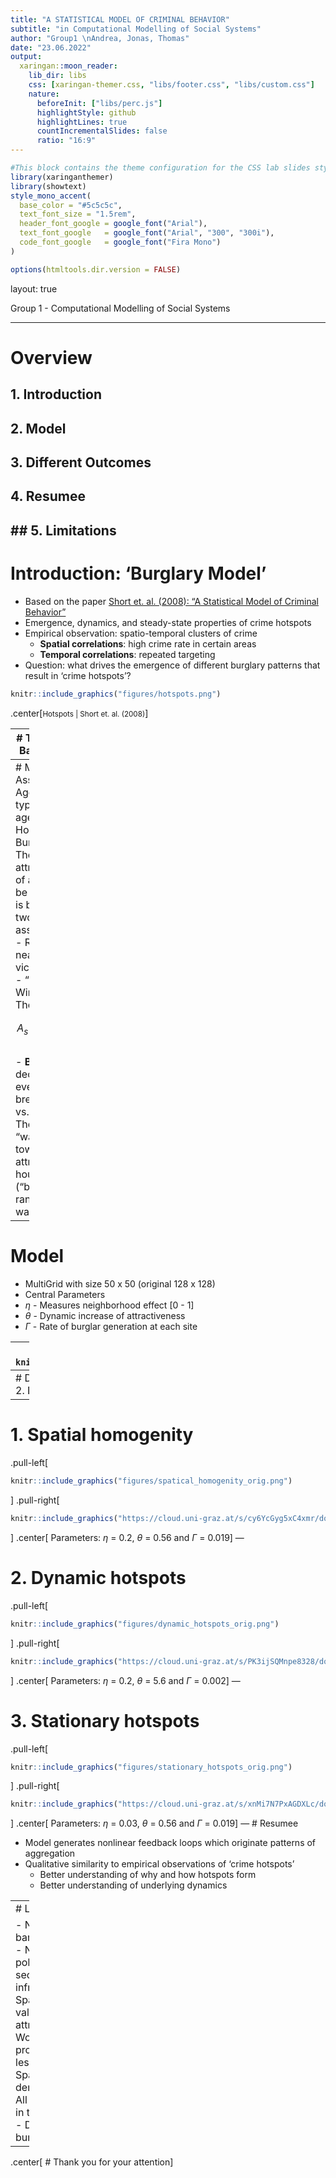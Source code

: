 ```yaml
---
title: "A STATISTICAL MODEL OF CRIMINAL BEHAVIOR"
subtitle: "in Computational Modelling of Social Systems"
author: "Group1 \nAndrea, Jonas, Thomas"
date: "23.06.2022"
output:
  xaringan::moon_reader:
    lib_dir: libs 
    css: [xaringan-themer.css, "libs/footer.css", "libs/custom.css"]
    nature:
      beforeInit: ["libs/perc.js"]
      highlightStyle: github
      highlightLines: true
      countIncrementalSlides: false
      ratio: "16:9"
---
```

```r
#This block contains the theme configuration for the CSS lab slides style
library(xaringanthemer)
library(showtext)
style_mono_accent(
  base_color = "#5c5c5c",
  text_font_size = "1.5rem",
  header_font_google = google_font("Arial"),
  text_font_google   = google_font("Arial", "300", "300i"),
  code_font_google   = google_font("Fira Mono")
)
```

```r
options(htmltools.dir.version = FALSE)
```

layout: true

<div class="my-footer"><span>Group 1 - Computational Modelling of Social Systems</span></div> 

---

# Overview

## 1. Introduction
## 2. Model
## 3. Different Outcomes
## 4. Resumee
## 5. Limitations
---
# Introduction: 'Burglary Model'

- Based on the paper [Short et. al. (2008): "A Statistical Model of Criminal Behavior" ](https://www.math.ucla.edu/~bertozzi/papers/M3AS-final.pdf)
- Emergence, dynamics, and steady-state properties of crime hotspots
- Empirical observation: spatio-temporal clusters of crime
  - **Spatial correlations**: high crime rate in certain areas
  - **Temporal correlations**: repeated targeting
- Question: what drives the emergence of different burglary patterns that result in 'crime hotspots'?

```r
knitr::include_graphics("figures/hotspots.png")
```
.center[<small>Hotspots | Short et. al. (2008)</small>]

---
# Theoretical Background

- "Broken Windows Theory", [Wilson & Kelling (1982)](https://media4.manhattan-institute.org/pdf/_atlantic_monthly-broken_windows.pdf)
- Crime is more likely to occur in areas where it has already occurred
- A "broken window" lowers the threshold to break further windows
- Criticism: biased observations, focus on symptoms rather than causes & negligence of systematic discrimination/disintegration
```r
knitr::include_graphics("figures/broken.jpg")
```
.center[<small>Scott Webb | www.pexels.com</small>]
---
# Model Assumptions: Agents
- 2 types of agents: Houses and Burglars
- The attractiveness of a **house** to be victimized is based on two assumptions:
  - Repeat and near-repeat victimization
  - "Broken Windows Theory"

$$A_s(t) = A_s^0 + B_s(t)$$
- **Burglars** decide at every step: break in vs. move on
- They tend to "walk" towards more attractive houses ("biased random walk")
---
# Model

- MultiGrid with size 50 x 50 (original 128 x 128)
-  Central Parameters
  - $\eta$ - Measures neighborhood effect [0 - 1]
  - $\theta$ - Dynamic increase of attractiveness
  - $\Gamma$ - Rate of burglar generation at each site

---
# Model Flowchart
```r
knitr::include_graphics("figures/flowchart.png")
```
---
# Different Outcomes
## 1. Spatial homogeneity
## 2. Dynamic hotspots
## 3. Stationary hotspots
---

# 1. Spatial homogenity


.pull-left[
```r
knitr::include_graphics("figures/spatical_homogenity_orig.png")
```
]
.pull-right[
```r
knitr::include_graphics("https://cloud.uni-graz.at/s/cy6YcGyg5xC4xmr/download/spatial.gif")
```
]
.center[
Parameters: $\eta$ = 0.2, $\theta$ = 0.56 and $\Gamma$ = 0.019
]
---

# 2. Dynamic hotspots

.pull-left[
```r
knitr::include_graphics("figures/dynamic_hotspots_orig.png")
```
]
.pull-right[
```r
knitr::include_graphics("https://cloud.uni-graz.at/s/PK3ijSQMnpe8328/download/dynamic.gif")
```
]
.center[
Parameters: $\eta$ = 0.2, $\theta$ = 5.6 and $\Gamma$ = 0.002
]
---

# 3. Stationary hotspots

.pull-left[
```r
knitr::include_graphics("figures/stationary_hotspots_orig.png")
```
]
.pull-right[
```r
knitr::include_graphics("https://cloud.uni-graz.at/s/xnMi7N7PxAGDXLc/download/stationary.gif")
```
]
.center[
Parameters: $\eta$ = 0.03, $\theta$ = 0.56 and $\Gamma$ = 0.019
]
---
# Resumee

- Model generates nonlinear feedback loops which originate patterns of aggregation
- Qualitative similarity to empirical observations of 'crime hotspots'
  - Better understanding of why and how hotspots form
  - Better understanding of underlying dynamics


---
# Limitations

- Negligence of barriers/hindrances
  - No presence of police forces
  - No security/surveillance infrastructure
- Spatially uniform value for static attractiveness
  - Would an expensive property be more or less attractive?
- Spatially uniform density of houses
- All burglars behave in the same manner
  - Different kinds of burglars in reality?
---
.center[
# Thank you for your attention
]